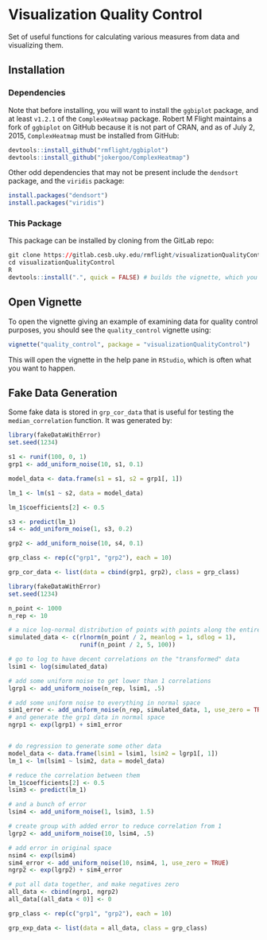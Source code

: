 # Visualization Quality Control

Set of useful functions for calculating various measures from data and visualizing them.

## Installation

### Dependencies

Note that before installing, you will want to install the `ggbiplot` package, and at least `v1.2.1` of the `ComplexHeatmap` package. Robert M Flight maintains a fork of `ggbiplot` on GitHub because it is not part of CRAN, and as of July 2, 2015, `ComplexHeatmap` must be installed from GitHub:

```r
devtools::install_github("rmflight/ggbiplot")
devtools::install_github("jokergoo/ComplexHeatmap")
```

Other odd dependencies that may not be present include the `dendsort` package, and
the `viridis` package:

```r
install.packages("dendsort")
install.packages("viridis")
```

### This Package

This package can be installed by cloning from the GitLab repo:

```r
git clone https://gitlab.cesb.uky.edu/rmflight/visualizationQualityControl.git
cd visualizationQualityControl
R
devtools::install(".", quick = FALSE) # builds the vignette, which you definitely want
```

## Open Vignette

To open the vignette giving an example of examining data for quality control
purposes, you should see the `quality_control` vignette using:

```r
vignette("quality_control", package = "visualizationQualityControl")
```

This will open the vignette in the help pane in `RStudio`, which is often what
you want to happen.

## Fake Data Generation

Some fake data is stored in `grp_cor_data` that is useful for testing the `median_correlation`
function. It was generated by:

```r
library(fakeDataWithError)
set.seed(1234)

s1 <- runif(100, 0, 1)
grp1 <- add_uniform_noise(10, s1, 0.1)

model_data <- data.frame(s1 = s1, s2 = grp1[, 1])

lm_1 <- lm(s1 ~ s2, data = model_data)

lm_1$coefficients[2] <- 0.5

s3 <- predict(lm_1)
s4 <- add_uniform_noise(1, s3, 0.2)

grp2 <- add_uniform_noise(10, s4, 0.1)

grp_class <- rep(c("grp1", "grp2"), each = 10)

grp_cor_data <- list(data = cbind(grp1, grp2), class = grp_class)
```

```r
library(fakeDataWithError)
set.seed(1234)

n_point <- 1000
n_rep <- 10

# a nice log-normal distribution of points with points along the entire range
simulated_data <- c(rlnorm(n_point / 2, meanlog = 1, sdlog = 1),
                    runif(n_point / 2, 5, 100))

# go to log to have decent correlations on the "transformed" data
lsim1 <- log(simulated_data)

# add some uniform noise to get lower than 1 correlations
lgrp1 <- add_uniform_noise(n_rep, lsim1, .5)

# add some uniform noise to everything in normal space
sim1_error <- add_uniform_noise(n_rep, simulated_data, 1, use_zero = TRUE)
# and generate the grp1 data in normal space
ngrp1 <- exp(lgrp1) + sim1_error


# do regression to generate some other data
model_data <- data.frame(lsim1 = lsim1, lsim2 = lgrp1[, 1])
lm_1 <- lm(lsim1 ~ lsim2, data = model_data)

# reduce the correlation between them
lm_1$coefficients[2] <- 0.5
lsim3 <- predict(lm_1)

# and a bunch of error
lsim4 <- add_uniform_noise(1, lsim3, 1.5)

# create group with added error to reduce correlation from 1
lgrp2 <- add_uniform_noise(10, lsim4, .5)

# add error in original space
nsim4 <- exp(lsim4)
sim4_error <- add_uniform_noise(10, nsim4, 1, use_zero = TRUE)
ngrp2 <- exp(lgrp2) + sim4_error

# put all data together, and make negatives zero
all_data <- cbind(ngrp1, ngrp2)
all_data[(all_data < 0)] <- 0

grp_class <- rep(c("grp1", "grp2"), each = 10)

grp_exp_data <- list(data = all_data, class = grp_class)
```

